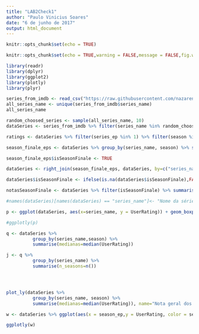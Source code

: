 ```yaml
---
title: "LAB2Check1"
author: "Paulo Vinicius Soares"
date: "6 de junho de 2017"
output: html_document
---
```


```r
knitr::opts_chunk$set(echo = TRUE)
```

```r
knitr::opts_chunk$set(echo = TRUE,warning = FALSE,message = FALSE,fig.width = 10, fig.align = "center", set.seed(2))

library(readr)
library(dplyr)
library(ggplot2)
library(plotly)
library(plyr)
```

```r
series_from_imdb <- read_csv("https://raw.githubusercontent.com/nazareno/imdb-series/master/data/series_from_imdb.csv")
all_series_name <- unique(series_from_imdb$series_name)
all_series_name
```

```r
random_choosed_series <- sample(all_series_name, 10)
dataSeries <- series_from_imdb %>% filter(series_name %in% random_choosed_series)

ratings <- dataSeries %>% filter(series_ep %in% 1) %>% filter(season %in% 1)

season_finale_eps <- dataSeries %>% group_by(series_name, season) %>% summarise(season_ep = max(season_ep))

season_finale_eps$isSeasonFinale <- TRUE

dataSeries <- right_join(season_finale_eps, dataSeries, by=c("series_name","season","season_ep"))

dataSeries$isSeasonFinale <- ifelse(is.na(dataSeries$isSeasonFinale),FALSE,TRUE)

notasSeasonFinale <- dataSeries %>% filter(isSeasonFinale) %>% summarise(medianas=median(UserRating))

#names(dataSeries)[names(dataSeries) == "series_name"]<- "Nome da série"

p <- ggplot(dataSeries, aes(x=series_name, y = UserRating)) + geom_boxplot(aes(color=series_name), show.legend=FALSE) + ggtitle("Avaliação dos demais episódios VS Avaliação do episódio piloto") + theme(plot.title = element_text(hjust = 0.5)) + xlab("Nome da série") + ylab("Nota dos episódios") + theme(axis.text.x = element_text(angle = 90, hjust = 1)) + geom_point(data=ratings, colour="red")

#ggplotly(p)

q <- dataSeries %>% 
          group_by(series_name,season) %>%
          summarise(medianas=median(UserRating))

j <- q %>% 
          group_by(series_name) %>% 
          summarise(n_seasons=n())




plot_ly(dataSeries %>% 
          group_by(series_name, season) %>% 
          summarise(medianas=median(UserRating)), name="Nota geral dos episódios", x=~series_name, y=~medianas, type = "scatter", mode="markers", size=j) %>% add_markers(data=ratings, name="Notas dos episódios pilotos", x=~series_name, y=~UserRating) %>% add_markers(data=notasSeasonFinale, name="Notas das Seasons Finales", x=~series_name, y=~medianas)
```

```r
w <- dataSeries %>% ggplot(aes(x = season_ep,y = UserRating, color = series_name)) + geom_line() + facet_grid(series_name~season)+ labs(x= "Temporada da Série", y= "Proporção de notas 1") + theme(axis.text.y = element_text(angle = 270, hjust = 1))

ggplotly(w)
```